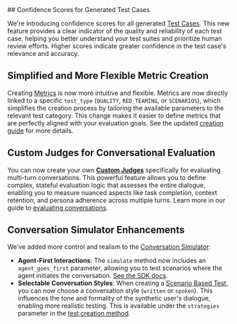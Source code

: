 <Update label="2025-09-15" description="Test Case Confidence, Custom Judges for Conversations, and More">
## Confidence Scores for Generated Test Cases

We're introducing confidence scores for all generated [Test Cases](/concepts/product/test/case). This new feature provides a clear indicator of the quality and reliability of each test case, helping you better understand your test suites and prioritize human review efforts. Higher scores indicate greater confidence in the test case's relevance and accuracy.

## Simplified and More Flexible Metric Creation

Creating [Metrics](/concepts/metric) is now more intuitive and flexible. Metrics are now directly linked to a specific `test_type` (`QUALITY`, `RED_TEAMING`, or `SCENARIOS`), which simplifies the creation process by tailoring the available parameters to the relevant test category. This change makes it easier to define metrics that are perfectly aligned with your evaluation goals. See the updated [creation guide](/sdk/api/metrics/create) for more details.

## Custom Judges for Conversational Evaluation

You can now create your own **[Custom Judges](/concepts/metric/custom-judge)** specifically for evaluating multi-turn conversations. This powerful feature allows you to define complex, stateful evaluation logic that assesses the entire dialogue, enabling you to measure nuanced aspects like task completion, context retention, and persona adherence across multiple turns. Learn more in our guide to [evaluating conversations](/sdk/tutorials/evaluating-conversations).

## Conversation Simulator Enhancements

We've added more control and realism to the [Conversation Simulator](/concepts/product/test/case/conversation-simulator):
- **Agent-First Interactions**: The `simulate` method now includes an `agent_goes_first` parameter, allowing you to test scenarios where the agent initiates the conversation. [See the SDK docs](/sdk/api/simulator/simulate).
- **Selectable Conversation Styles**: When creating a [Scenario Based Test](/concepts/product/test/scenario-tests), you can now choose a conversation style (`written` or `spoken`). This influences the tone and formality of the synthetic user's dialogue, enabling more realistic testing. This is available under the `strategies` parameter in the [test creation method](/sdk/api/test/create).

</Update>